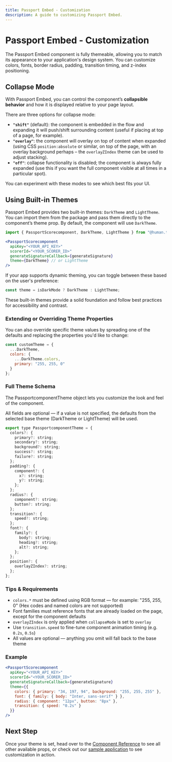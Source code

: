 ```yaml
---
title: Passport Embed - Customization
description: A guide to customizing Passport Embed.
---
```



# Passport Embed - Customization

The Passport Embed component is fully themeable, allowing you to match its appearance to your application's design system. You can customize colors, fonts, border radius, padding, transition timing, and z-index positioning.

## Collapse Mode

With Passport Embed, you can control the component’s **collapsible behavior** and how it is displayed relative to your page layout. 

There are three options for collapse mode:
* **`"shift"`** (default): the component is embedded in the flow and expanding it will push/shift surrounding content (useful if placing at top of a page, for example).
* **`"overlay"`**: the component will overlay on top of content when expanded (using CSS `position:absolute` or similar, on top of the page, with an overlay background perhaps – the `overlayZIndex` theme can be used to adjust stacking).
* **`"off"`**: collapse functionality is disabled; the component is always fully expanded (use this if you want the full component visible at all times in a particular spot).

You can experiment with these modes to see which best fits your UI. 

## Using Built-in Themes

Passport Embed provides two built-in themes: `DarkTheme` and `LightTheme`. You can import them from the package and pass them directly to the component’s theme prop. By default, the component will use `DarkTheme`.

```jsx
import { PassportScorecomponent, DarkTheme, LightTheme } from "@human.tech/passport-embed";

<PassportScorecomponent
  apiKey="<YOUR_API_KEY>"
  scorerId="<YOUR_SCORER_ID>"
  generateSignatureCallback={generateSignature}
  theme={DarkTheme} // or LightTheme
/>
```

If your app supports dynamic theming, you can toggle between these based on the user's preference:

```jsx
const theme = isDarkMode ? DarkTheme : LightTheme;
```

These built-in themes provide a solid foundation and follow best practices for accessibility and contrast.

### Extending or Overriding Theme Properties

You can also override specific theme values by spreading one of the defaults and replacing the properties you'd like to change:

```jsx
const customTheme = {
  ...DarkTheme,
  colors: {
    ...DarkTheme.colors,
    primary: "255, 255, 0"
  }
};
```

### Full Theme Schema

The PassportcomponentTheme object lets you customize the look and feel of the component.

All fields are optional — if a value is not specified, the defaults from the selected base theme (DarkTheme or LightTheme) will be used.

```jsx
export type PassportcomponentTheme = {
  colors?: {
    primary?: string;
    secondary?: string;
    background?: string;
    success?: string;
    failure?: string;
  };
  padding?: {
    component?: {
      x?: string;
      y?: string;
    };
  };
  radius?: {
    component?: string;
    button?: string;
  };
  transition?: {
    speed?: string;
  };
  font?: {
    family?: {
      body?: string;
      heading?: string;
      alt?: string;
    };
  };
  position?: {
    overlayZIndex?: string;
  };
};
```

### Tips & Requirements
* `colors.*` must be defined using RGB format — for example: "255, 255, 0" (Hex codes and named colors are not supported)
* Font families must reference fonts that are already loaded on the page, except for the component defaults
* `overlayZIndex` is only applied when `collapseMode` is set to `overlay`
* Use `transition.speed` to fine-tune component animation timing (e.g. `0.2s`, `0.5s`)
* All values are optional — anything you omit will fall back to the base theme


### Example

```jsx
<PassportScorecomponent
  apiKey="<YOUR_API_KEY>"
  scorerId="<YOUR_SCORER_ID>"
  generateSignatureCallback={generateSignature}
  theme={{
    colors: { primary: "34, 197, 94", background: "255, 255, 255" },
    font: { family: { body: "Inter, sans-serif" } },
    radius: { component: "12px", button: "8px" },
    transition: { speed: "0.2s" }
  }}
/>
```

## Next Step

Once your theme is set, head over to the [Component Reference](component-reference) to see all other available props, or check out our [sample application](https://passport-sample-embed-demo.vercel.app) to see customization in action.

